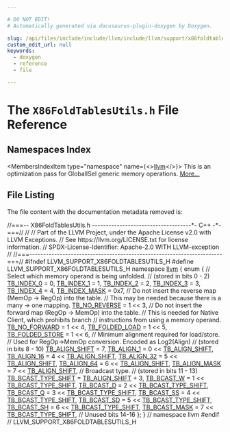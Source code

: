 ```yaml
---

# DO NOT EDIT!
# Automatically generated via docusaurus-plugin-doxygen by Doxygen.

slug: /api/files/include/include/llvm/include/llvm/support/x86foldtablesutils-h
custom_edit_url: null
keywords:
  - doxygen
  - reference
  - file

---
```





# The `X86FoldTablesUtils.h` File Reference

<DoxygenPage pluginConfig={pluginConfig}>



## Namespaces Index

<MembersIndex>

<MembersIndexItem
  type="namespace"
  name={<><a href="/docs/api/namespaces/llvm">llvm</a></>}>
This is an optimization pass for GlobalISel generic memory operations. <a href="/docs/api/namespaces/llvm/#details">More...</a>
</MembersIndexItem>

</MembersIndex>


## File Listing

The file content with the documentation metadata removed is:

<ProgramListing>

<Link id="l00001" /><CodeLine lineNumber="1"><span class="doxyHighlightComment">//===-- X86FoldTablesUtils.h ------------------------------------&#42;- C++ -&#42;-===//</span></CodeLine>
<Link id="l00002" /><CodeLine lineNumber="2"><span class="doxyHighlightComment">//</span></CodeLine>
<Link id="l00003" /><CodeLine lineNumber="3"><span class="doxyHighlightComment">// Part of the LLVM Project, under the Apache License v2.0 with LLVM Exceptions.</span></CodeLine>
<Link id="l00004" /><CodeLine lineNumber="4"><span class="doxyHighlightComment">// See https://llvm.org/LICENSE.txt for license information.</span></CodeLine>
<Link id="l00005" /><CodeLine lineNumber="5"><span class="doxyHighlightComment">// SPDX-License-Identifier: Apache-2.0 WITH LLVM-exception</span></CodeLine>
<Link id="l00006" /><CodeLine lineNumber="6"><span class="doxyHighlightComment">//</span></CodeLine>
<Link id="l00007" /><CodeLine lineNumber="7"><span class="doxyHighlightComment">//===----------------------------------------------------------------------===//</span></CodeLine>
<Link id="l00008" /><CodeLine lineNumber="8"></CodeLine>
<Link id="l00009" /><CodeLine lineNumber="9"><span class="doxyHighlightPreprocessor">#ifndef LLVM&#95;SUPPORT&#95;X86FOLDTABLESUTILS&#95;H</span></CodeLine>
<Link id="l00010" /><CodeLine lineNumber="10"><span class="doxyHighlightPreprocessor">#define LLVM&#95;SUPPORT&#95;X86FOLDTABLESUTILS&#95;H</span></CodeLine>
<Link id="l00011" /><CodeLine lineNumber="11"></CodeLine>
<Link id="l00012" /><CodeLine lineNumber="12"><span class="doxyHighlightKeyword">namespace </span><span class="doxyHighlight"><a href="/docs/api/namespaces/llvm">llvm</a> &#123;</span></CodeLine>
<Link id="l00013" /><CodeLine lineNumber="13"><span class="doxyHighlightKeyword">enum</span><span class="doxyHighlight"> &#123;</span></CodeLine>
<Link id="l00014" /><CodeLine lineNumber="14"><span class="doxyHighlight">  </span><span class="doxyHighlightComment">// Select which memory operand is being unfolded.</span></CodeLine>
<Link id="l00015" /><CodeLine lineNumber="15"><span class="doxyHighlight">  </span><span class="doxyHighlightComment">// (stored in bits 0 - 2)</span></CodeLine>
<Link id="l00016" /><CodeLine lineNumber="16" lineLink="/docs/api/namespaces/llvm/#a29a2141006db02d9668671bb5d7ca482aab83411d5cbdfd01f204a4e5da6f6974"><span class="doxyHighlight">  <a href="/docs/api/namespaces/llvm/#a29a2141006db02d9668671bb5d7ca482aab83411d5cbdfd01f204a4e5da6f6974">TB&#95;INDEX&#95;0</a> = 0,</span></CodeLine>
<Link id="l00017" /><CodeLine lineNumber="17" lineLink="/docs/api/namespaces/llvm/#a29a2141006db02d9668671bb5d7ca482a9d7bf67c61e7357b1eee2c680ede0108"><span class="doxyHighlight">  <a href="/docs/api/namespaces/llvm/#a29a2141006db02d9668671bb5d7ca482a9d7bf67c61e7357b1eee2c680ede0108">TB&#95;INDEX&#95;1</a> = 1,</span></CodeLine>
<Link id="l00018" /><CodeLine lineNumber="18" lineLink="/docs/api/namespaces/llvm/#a29a2141006db02d9668671bb5d7ca482a16acf2d99f8e3a751c0de8f6bc8a8631"><span class="doxyHighlight">  <a href="/docs/api/namespaces/llvm/#a29a2141006db02d9668671bb5d7ca482a16acf2d99f8e3a751c0de8f6bc8a8631">TB&#95;INDEX&#95;2</a> = 2,</span></CodeLine>
<Link id="l00019" /><CodeLine lineNumber="19" lineLink="/docs/api/namespaces/llvm/#a29a2141006db02d9668671bb5d7ca482a01e8b454e398dfee88e7917058ee2cc1"><span class="doxyHighlight">  <a href="/docs/api/namespaces/llvm/#a29a2141006db02d9668671bb5d7ca482a01e8b454e398dfee88e7917058ee2cc1">TB&#95;INDEX&#95;3</a> = 3,</span></CodeLine>
<Link id="l00020" /><CodeLine lineNumber="20" lineLink="/docs/api/namespaces/llvm/#a29a2141006db02d9668671bb5d7ca482aba2e99f3194a879f01d0da4e9ba36d8c"><span class="doxyHighlight">  <a href="/docs/api/namespaces/llvm/#a29a2141006db02d9668671bb5d7ca482aba2e99f3194a879f01d0da4e9ba36d8c">TB&#95;INDEX&#95;4</a> = 4,</span></CodeLine>
<Link id="l00021" /><CodeLine lineNumber="21" lineLink="/docs/api/namespaces/llvm/#a29a2141006db02d9668671bb5d7ca482a0d7f8d289a0039b0408874c4ea209077"><span class="doxyHighlight">  <a href="/docs/api/namespaces/llvm/#a29a2141006db02d9668671bb5d7ca482a0d7f8d289a0039b0408874c4ea209077">TB&#95;INDEX&#95;MASK</a> = 0x7,</span></CodeLine>
<Link id="l00022" /><CodeLine lineNumber="22"></CodeLine>
<Link id="l00023" /><CodeLine lineNumber="23"><span class="doxyHighlight">  </span><span class="doxyHighlightComment">// Do not insert the reverse map (MemOp -&gt; RegOp) into the table.</span></CodeLine>
<Link id="l00024" /><CodeLine lineNumber="24"><span class="doxyHighlight">  </span><span class="doxyHighlightComment">// This may be needed because there is a many -&gt; one mapping.</span></CodeLine>
<Link id="l00025" /><CodeLine lineNumber="25" lineLink="/docs/api/namespaces/llvm/#a29a2141006db02d9668671bb5d7ca482af6fbf6d6d521683c803b1f1e22d50a5e"><span class="doxyHighlight">  <a href="/docs/api/namespaces/llvm/#a29a2141006db02d9668671bb5d7ca482af6fbf6d6d521683c803b1f1e22d50a5e">TB&#95;NO&#95;REVERSE</a> = 1 &lt;&lt; 3,</span></CodeLine>
<Link id="l00026" /><CodeLine lineNumber="26"></CodeLine>
<Link id="l00027" /><CodeLine lineNumber="27"><span class="doxyHighlight">  </span><span class="doxyHighlightComment">// Do not insert the forward map (RegOp -&gt; MemOp) into the table.</span></CodeLine>
<Link id="l00028" /><CodeLine lineNumber="28"><span class="doxyHighlight">  </span><span class="doxyHighlightComment">// This is needed for Native Client, which prohibits branch</span></CodeLine>
<Link id="l00029" /><CodeLine lineNumber="29"><span class="doxyHighlight">  </span><span class="doxyHighlightComment">// instructions from using a memory operand.</span></CodeLine>
<Link id="l00030" /><CodeLine lineNumber="30" lineLink="/docs/api/namespaces/llvm/#a29a2141006db02d9668671bb5d7ca482a3c979ad13097cb5cb53a62ff6a706194"><span class="doxyHighlight">  <a href="/docs/api/namespaces/llvm/#a29a2141006db02d9668671bb5d7ca482a3c979ad13097cb5cb53a62ff6a706194">TB&#95;NO&#95;FORWARD</a> = 1 &lt;&lt; 4,</span></CodeLine>
<Link id="l00031" /><CodeLine lineNumber="31"></CodeLine>
<Link id="l00032" /><CodeLine lineNumber="32" lineLink="/docs/api/namespaces/llvm/#a29a2141006db02d9668671bb5d7ca482a7b903091e4c353176eb5262ca703c1a6"><span class="doxyHighlight">  <a href="/docs/api/namespaces/llvm/#a29a2141006db02d9668671bb5d7ca482a7b903091e4c353176eb5262ca703c1a6">TB&#95;FOLDED&#95;LOAD</a> = 1 &lt;&lt; 5,</span></CodeLine>
<Link id="l00033" /><CodeLine lineNumber="33" lineLink="/docs/api/namespaces/llvm/#a29a2141006db02d9668671bb5d7ca482a7ee73885c18c45ccdc0925a2580c4a8d"><span class="doxyHighlight">  <a href="/docs/api/namespaces/llvm/#a29a2141006db02d9668671bb5d7ca482a7ee73885c18c45ccdc0925a2580c4a8d">TB&#95;FOLDED&#95;STORE</a> = 1 &lt;&lt; 6,</span></CodeLine>
<Link id="l00034" /><CodeLine lineNumber="34"></CodeLine>
<Link id="l00035" /><CodeLine lineNumber="35"><span class="doxyHighlight">  </span><span class="doxyHighlightComment">// Minimum alignment required for load/store.</span></CodeLine>
<Link id="l00036" /><CodeLine lineNumber="36"><span class="doxyHighlight">  </span><span class="doxyHighlightComment">// Used for RegOp-&gt;MemOp conversion. Encoded as Log2(Align)</span></CodeLine>
<Link id="l00037" /><CodeLine lineNumber="37"><span class="doxyHighlight">  </span><span class="doxyHighlightComment">// (stored in bits 8 - 10)</span></CodeLine>
<Link id="l00038" /><CodeLine lineNumber="38" lineLink="/docs/api/namespaces/llvm/#a29a2141006db02d9668671bb5d7ca482a699570caf06fde2410a5bcd1e00fd3a0"><span class="doxyHighlight">  <a href="/docs/api/namespaces/llvm/#a29a2141006db02d9668671bb5d7ca482a699570caf06fde2410a5bcd1e00fd3a0">TB&#95;ALIGN&#95;SHIFT</a> = 7,</span></CodeLine>
<Link id="l00039" /><CodeLine lineNumber="39" lineLink="/docs/api/namespaces/llvm/#a29a2141006db02d9668671bb5d7ca482a769b69c85c1b8fd20ed80ec93767208d"><span class="doxyHighlight">  <a href="/docs/api/namespaces/llvm/#a29a2141006db02d9668671bb5d7ca482a769b69c85c1b8fd20ed80ec93767208d">TB&#95;ALIGN&#95;1</a> = 0 &lt;&lt; <a href="/docs/api/namespaces/llvm/#a29a2141006db02d9668671bb5d7ca482a699570caf06fde2410a5bcd1e00fd3a0">TB&#95;ALIGN&#95;SHIFT</a>,</span></CodeLine>
<Link id="l00040" /><CodeLine lineNumber="40" lineLink="/docs/api/namespaces/llvm/#a29a2141006db02d9668671bb5d7ca482a1f472a2912682e1fd8a5a315ed524c6a"><span class="doxyHighlight">  <a href="/docs/api/namespaces/llvm/#a29a2141006db02d9668671bb5d7ca482a1f472a2912682e1fd8a5a315ed524c6a">TB&#95;ALIGN&#95;16</a> = 4 &lt;&lt; <a href="/docs/api/namespaces/llvm/#a29a2141006db02d9668671bb5d7ca482a699570caf06fde2410a5bcd1e00fd3a0">TB&#95;ALIGN&#95;SHIFT</a>,</span></CodeLine>
<Link id="l00041" /><CodeLine lineNumber="41" lineLink="/docs/api/namespaces/llvm/#a29a2141006db02d9668671bb5d7ca482a45e4c456d3d1b22b25fba57f0b0027d1"><span class="doxyHighlight">  <a href="/docs/api/namespaces/llvm/#a29a2141006db02d9668671bb5d7ca482a45e4c456d3d1b22b25fba57f0b0027d1">TB&#95;ALIGN&#95;32</a> = 5 &lt;&lt; <a href="/docs/api/namespaces/llvm/#a29a2141006db02d9668671bb5d7ca482a699570caf06fde2410a5bcd1e00fd3a0">TB&#95;ALIGN&#95;SHIFT</a>,</span></CodeLine>
<Link id="l00042" /><CodeLine lineNumber="42" lineLink="/docs/api/namespaces/llvm/#a29a2141006db02d9668671bb5d7ca482a20c7ca94ee4054fcb4abd1d2f524db7c"><span class="doxyHighlight">  <a href="/docs/api/namespaces/llvm/#a29a2141006db02d9668671bb5d7ca482a20c7ca94ee4054fcb4abd1d2f524db7c">TB&#95;ALIGN&#95;64</a> = 6 &lt;&lt; <a href="/docs/api/namespaces/llvm/#a29a2141006db02d9668671bb5d7ca482a699570caf06fde2410a5bcd1e00fd3a0">TB&#95;ALIGN&#95;SHIFT</a>,</span></CodeLine>
<Link id="l00043" /><CodeLine lineNumber="43" lineLink="/docs/api/namespaces/llvm/#a29a2141006db02d9668671bb5d7ca482ad8c2650433c6088758b5d3b6fe956ce5"><span class="doxyHighlight">  <a href="/docs/api/namespaces/llvm/#a29a2141006db02d9668671bb5d7ca482ad8c2650433c6088758b5d3b6fe956ce5">TB&#95;ALIGN&#95;MASK</a> = 7 &lt;&lt; <a href="/docs/api/namespaces/llvm/#a29a2141006db02d9668671bb5d7ca482a699570caf06fde2410a5bcd1e00fd3a0">TB&#95;ALIGN&#95;SHIFT</a>,</span></CodeLine>
<Link id="l00044" /><CodeLine lineNumber="44"></CodeLine>
<Link id="l00045" /><CodeLine lineNumber="45"><span class="doxyHighlight">  </span><span class="doxyHighlightComment">// Broadcast type.</span></CodeLine>
<Link id="l00046" /><CodeLine lineNumber="46"><span class="doxyHighlight">  </span><span class="doxyHighlightComment">// (stored in bits 11 - 13)</span></CodeLine>
<Link id="l00047" /><CodeLine lineNumber="47" lineLink="/docs/api/namespaces/llvm/#a29a2141006db02d9668671bb5d7ca482abf5ad66f314c071b1ad5de2fbdd5fe0e"><span class="doxyHighlight">  <a href="/docs/api/namespaces/llvm/#a29a2141006db02d9668671bb5d7ca482abf5ad66f314c071b1ad5de2fbdd5fe0e">TB&#95;BCAST&#95;TYPE&#95;SHIFT</a> = <a href="/docs/api/namespaces/llvm/#a29a2141006db02d9668671bb5d7ca482a699570caf06fde2410a5bcd1e00fd3a0">TB&#95;ALIGN&#95;SHIFT</a> + 3,</span></CodeLine>
<Link id="l00048" /><CodeLine lineNumber="48" lineLink="/docs/api/namespaces/llvm/#a29a2141006db02d9668671bb5d7ca482aba07a9aab4d411b074da14653e92dd6d"><span class="doxyHighlight">  <a href="/docs/api/namespaces/llvm/#a29a2141006db02d9668671bb5d7ca482aba07a9aab4d411b074da14653e92dd6d">TB&#95;BCAST&#95;W</a> = 1 &lt;&lt; <a href="/docs/api/namespaces/llvm/#a29a2141006db02d9668671bb5d7ca482abf5ad66f314c071b1ad5de2fbdd5fe0e">TB&#95;BCAST&#95;TYPE&#95;SHIFT</a>,</span></CodeLine>
<Link id="l00049" /><CodeLine lineNumber="49" lineLink="/docs/api/namespaces/llvm/#a29a2141006db02d9668671bb5d7ca482a03c37df61f8c273e8bdbfcb93398c42b"><span class="doxyHighlight">  <a href="/docs/api/namespaces/llvm/#a29a2141006db02d9668671bb5d7ca482a03c37df61f8c273e8bdbfcb93398c42b">TB&#95;BCAST&#95;D</a> = 2 &lt;&lt; <a href="/docs/api/namespaces/llvm/#a29a2141006db02d9668671bb5d7ca482abf5ad66f314c071b1ad5de2fbdd5fe0e">TB&#95;BCAST&#95;TYPE&#95;SHIFT</a>,</span></CodeLine>
<Link id="l00050" /><CodeLine lineNumber="50" lineLink="/docs/api/namespaces/llvm/#a29a2141006db02d9668671bb5d7ca482a12a1bf9665fb6bd1628d7b0098090843"><span class="doxyHighlight">  <a href="/docs/api/namespaces/llvm/#a29a2141006db02d9668671bb5d7ca482a12a1bf9665fb6bd1628d7b0098090843">TB&#95;BCAST&#95;Q</a> = 3 &lt;&lt; <a href="/docs/api/namespaces/llvm/#a29a2141006db02d9668671bb5d7ca482abf5ad66f314c071b1ad5de2fbdd5fe0e">TB&#95;BCAST&#95;TYPE&#95;SHIFT</a>,</span></CodeLine>
<Link id="l00051" /><CodeLine lineNumber="51" lineLink="/docs/api/namespaces/llvm/#a29a2141006db02d9668671bb5d7ca482a99eb96ce9758ed647d71a8a60ed1829d"><span class="doxyHighlight">  <a href="/docs/api/namespaces/llvm/#a29a2141006db02d9668671bb5d7ca482a99eb96ce9758ed647d71a8a60ed1829d">TB&#95;BCAST&#95;SS</a> = 4 &lt;&lt; <a href="/docs/api/namespaces/llvm/#a29a2141006db02d9668671bb5d7ca482abf5ad66f314c071b1ad5de2fbdd5fe0e">TB&#95;BCAST&#95;TYPE&#95;SHIFT</a>,</span></CodeLine>
<Link id="l00052" /><CodeLine lineNumber="52" lineLink="/docs/api/namespaces/llvm/#a29a2141006db02d9668671bb5d7ca482ab5f42773ff8c513697f3e2fefdd7e076"><span class="doxyHighlight">  <a href="/docs/api/namespaces/llvm/#a29a2141006db02d9668671bb5d7ca482ab5f42773ff8c513697f3e2fefdd7e076">TB&#95;BCAST&#95;SD</a> = 5 &lt;&lt; <a href="/docs/api/namespaces/llvm/#a29a2141006db02d9668671bb5d7ca482abf5ad66f314c071b1ad5de2fbdd5fe0e">TB&#95;BCAST&#95;TYPE&#95;SHIFT</a>,</span></CodeLine>
<Link id="l00053" /><CodeLine lineNumber="53" lineLink="/docs/api/namespaces/llvm/#a29a2141006db02d9668671bb5d7ca482a0511e3db9048903781870cf51a00155c"><span class="doxyHighlight">  <a href="/docs/api/namespaces/llvm/#a29a2141006db02d9668671bb5d7ca482a0511e3db9048903781870cf51a00155c">TB&#95;BCAST&#95;SH</a> = 6 &lt;&lt; <a href="/docs/api/namespaces/llvm/#a29a2141006db02d9668671bb5d7ca482abf5ad66f314c071b1ad5de2fbdd5fe0e">TB&#95;BCAST&#95;TYPE&#95;SHIFT</a>,</span></CodeLine>
<Link id="l00054" /><CodeLine lineNumber="54" lineLink="/docs/api/namespaces/llvm/#a29a2141006db02d9668671bb5d7ca482ab67367af6d320936d141dc22810f6957"><span class="doxyHighlight">  <a href="/docs/api/namespaces/llvm/#a29a2141006db02d9668671bb5d7ca482ab67367af6d320936d141dc22810f6957">TB&#95;BCAST&#95;MASK</a> = 7 &lt;&lt; <a href="/docs/api/namespaces/llvm/#a29a2141006db02d9668671bb5d7ca482abf5ad66f314c071b1ad5de2fbdd5fe0e">TB&#95;BCAST&#95;TYPE&#95;SHIFT</a>,</span></CodeLine>
<Link id="l00055" /><CodeLine lineNumber="55"></CodeLine>
<Link id="l00056" /><CodeLine lineNumber="56"><span class="doxyHighlight">  </span><span class="doxyHighlightComment">// Unused bits 14-16</span></CodeLine>
<Link id="l00057" /><CodeLine lineNumber="57"><span class="doxyHighlight">&#125;;</span></CodeLine>
<Link id="l00058" /><CodeLine lineNumber="58"><span class="doxyHighlight">&#125; </span><span class="doxyHighlightComment">// namespace llvm</span></CodeLine>
<Link id="l00059" /><CodeLine lineNumber="59"><span class="doxyHighlightPreprocessor">#endif </span><span class="doxyHighlightComment">// LLVM&#95;SUPPORT&#95;X86FOLDTABLESUTILS&#95;H</span></CodeLine>

</ProgramListing>


</DoxygenPage>
